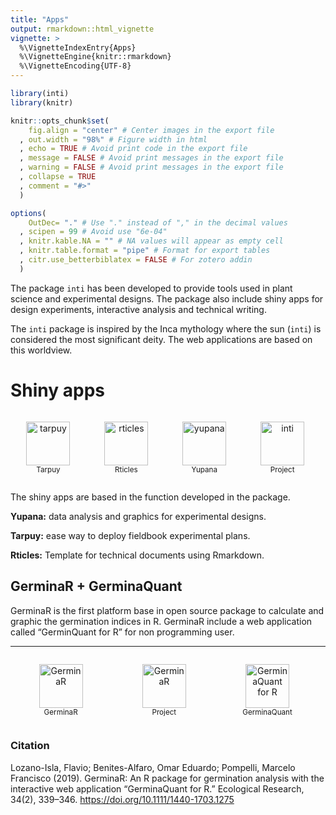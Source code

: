 ```yaml
---
title: "Apps"
output: rmarkdown::html_vignette
vignette: >
  %\VignetteIndexEntry{Apps}
  %\VignetteEngine{knitr::rmarkdown}
  %\VignetteEncoding{UTF-8}
---
```


```r
library(inti)
library(knitr)

knitr::opts_chunk$set(
    fig.align = "center" # Center images in the export file
  , out.width = "98%" # Figure width in html
  , echo = TRUE # Avoid print code in the export file
  , message = FALSE # Avoid print messages in the export file
  , warning = FALSE # Avoid print messages in the export file
  , collapse = TRUE
  , comment = "#>"
  )

options(
    OutDec= "." # Use "." instead of "," in the decimal values
  , scipen = 99 # Avoid use "6e-04"
  , knitr.kable.NA = "" # NA values will appear as empty cell
  , knitr.table.format = "pipe" # Format for export tables
  , citr.use_betterbiblatex = FALSE # For zotero addin 
  ) 
```

The package `inti` has been developed to provide tools used in plant science and experimental designs. The package also include shiny apps for design experiments, interactive analysis and technical writing.

The `inti` package is inspired by the Inca mythology where the sun (`inti`) is considered the most significant deity. The web applications are based on this worldview.

# Shiny apps

```{=html}
<div id=footer style="width:100%; margin:auto;">

<div style="display:inline-block; width:24%">
<p style="text-align:center">
<a target="_blank" href="https://flavjack.shinyapps.io/tarpuy/"><img src="https://flavjack.github.io/inti/reference/figures/tarpuy.png" style="height:70px" title="tarpuy"></a>
<span style="display:block;"><small>Tarpuy</small></span>
</p></div>

<div style="display:inline-block; width:24%">
<p style="text-align:center">
<a target="_blank" href="https://flavjack.shinyapps.io/rticles/"><img src="https://flavjack.github.io/inti/reference/figures/quipo.png" style="height:70px" title="rticles"></a>
<span style="display:block;"><small>Rticles</small></span>
</p></div>


<div style="display:inline-block; width:24%">
<p style="text-align:center">
<a target="_blank" href="https://flavjack.shinyapps.io/yupanapro/"><img src="https://flavjack.github.io/inti/reference/figures/yupana.png" style="height:70px" title="yupana"></a>
<span style="display:block;"><small>Yupana</small></span>
</p></div>

<div style="display:inline-block; width:24%">
<p style="text-align:center">
<a target="_blank" href="https://flavjack.github.io/inti/"><img src="https://pkgdown.r-lib.org/reference/figures/logo.png" style="height:70px" title="inti" alt="inti"></a>
<span style="display:block;"><small>Project</small></span>
</p></div>

</div>
```

The shiny apps are based in the function developed in the package. 

**Yupana:** data analysis and graphics for experimental designs.

**Tarpuy:** ease way to deploy fieldbook experimental plans.

**Rticles:** Template for technical documents using Rmarkdown.

## GerminaR + GerminaQuant

GerminaR is the first platform base in open source package to calculate and graphic the germination indices in R. GerminaR include a web application called "GerminQuant for R" for non programming user.

***

```{=html}
<div id=footer style="width:100%; margin:auto;">

<div style="display:inline-block; width:32%">
<p style="text-align:center">
<a target="_blank" href="https://CRAN.R-project.org/package=GerminaR"><img src="https://flavjack.github.io/GerminaR/reference/figures/logo.png" style="height:70px" title="R cran" alt="GerminaR"></a> 
<span style="display:block;"><small>GerminaR</small></span>
</p></div>

<div style="display:inline-block; width:32%">
<p style="text-align:center">
<a target="_blank" href="https://flavjack.github.io/GerminaR/"><img src="https://pkgdown.r-lib.org/reference/figures/logo.png" style="height:70px" title="GerminaR" alt="GerminaR"></a> 
<span style="display:block;"><small>Project</small></span>
</p></div>

<div style="display:inline-block; width:32%">
<p style="text-align:center">
<a target="_blank" href="https://flavjack.shinyapps.io/germinaquant/"><img src="https://flavjack.github.io/GerminaR/reference/figures/germinaquant.png" style="height:70px" title="GerminaQuant" alt="GerminaQuant for R"></a>
<span style="display:block;"><small>GerminaQuant</small></span>
</p></div>

</div>
```

### Citation

Lozano-Isla, Flavio; Benites-Alfaro, Omar Eduardo; Pompelli, Marcelo Francisco (2019). GerminaR: An R package for germination analysis with the interactive web application “GerminaQuant for R.” Ecological Research, 34(2), 339–346. <https://doi.org/10.1111/1440-1703.1275>

